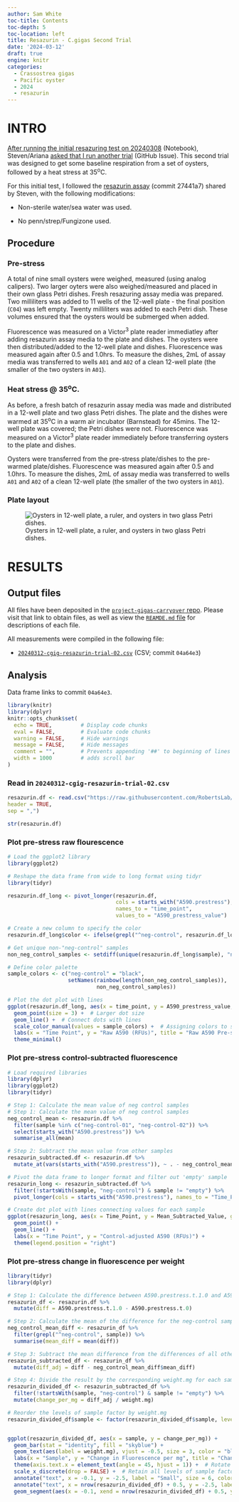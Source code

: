 ```yaml
---
author: Sam White
toc-title: Contents
toc-depth: 5
toc-location: left
title: Resazurin - C.gigas Second Trial
date: '2024-03-12'
draft: true
engine: knitr
categories: 
  - Crassostrea gigas
  - Pacific oyster
  - 2024
  - resazurin
---
```

# INTRO

[After running the initial resazuring test on 20240308](../2024-03-08-Resazurin---Preliminary-Respiration-Test-Using-C.gigas/index.qmd) (Notebook), Steven/Ariana [asked that I run another trial](https://github.com/RobertsLab/resources/issues/1842) (GitHub Issue). This second trial was designed to get some baseline respiration from a set of oysters, followed by a heat stress at 35<sup>o</sup>C.

For this initial test, I followed the [resazurin assay](https://github.com/RobertsLab/project-gigas-carryover/blob/27441a713dfe68578758103bb82dd4dca4b4c091/protocols/Resazurin-assay.md) (commit 27441a7) shared by Steven, with the following modifications:

- Non-sterile water/sea water was used.

- No penn/strep/Fungizone used.

## Procedure

### Pre-stress

A total of nine small oysters were weighed, measured (using analog calipers). Two larger oyters were also weighed/measured and placed in their own glass Petri dishes. Fresh resazuring assay media was prepared. Two milliliters was added to 11 wells of the 12-well plate - the final position (`C04`) was left empty. Twenty milliliters was added to each Petri dish. These volumes ensured that the oysters would be submerged when added.

Fluorescence was measured on a Victor<sup>3</sup> plate reader immediatley after adding resazurin assay media to the plate and dishes. The oysters were then distributed/added to the 12-well plate and dishes. Fluorescence was measured again after 0.5 and 1.0hrs. To measure the dishes, 2mL of assay media was transferred to wells `A01` and `A02` of a clean 12-well plate (the smaller of the two oysters in `A01`).

### Heat stress @ 35<sup>o</sup>C.

As before, a fresh batch of resazurin assay media was made and distributed in a 12-well plate and two glass Petri dishes. The plate and the dishes were warmed at 35<sup>o</sup>C in a warm air incubator (Barnstead) for 45mins. The 12-well plate was covered; the Petri dishes were not. Fluorescence was measured on a Victor<sup>3</sup> plate reader immediately before  transferring oysters to the plate and dishes.

Oysters were transferred from the pre-stress plate/dishes to the pre-warmed plate/dishes. Fluorescence was measured again after 0.5 and 1.0hrs. To measure the dishes, 2mL of assay media was transferred to wells `A01` and `A02` of a clean 12-well plate (the smaller of the two oysters in `A01`).

### Plate layout

![Oysters in 12-well plate, a ruler, and oysters in two glass Petri dishes.](20240312-cgig-12_well-dishes-with_ruler.jpg){fig-alt="Oysters in 12-well plate, a ruler, and oysters in two glass Petri dishes."}

# RESULTS

## Output files

All files have been deposited in the [`project-gigas-carryover` repo](https://github.com/RobertsLab/project-gigas-carryover/tree/main/lifestage_carryover/data/resazurin_trial_02). Please visit that link to obtain files, as well as view the [`REAMDE.md` file](https://github.com/RobertsLab/project-gigas-carryover/tree/main/lifestage_carryover/data/resazurin_trial_02/REAMDE.md) for descriptions of each file.

All measurements were compiled in the following file:

- [`20240312-cgig-resazurin-trial-02.csv`](https://github.com/RobertsLab/project-gigas-carryover/blob/04a64e3bd45487b5cd631f5817937d3cd4318e70/lifestage_carryover/data/resazurin_trial_02/20240312-cgig-resazurin-trial-02.csv) (CSV; commit `04a64e3`)

## Analysis

::: callout-note
Data frame links to commit `04a64e3`.
:::

```r
library(knitr)
library(dplyr)
knitr::opts_chunk$set(
  echo = TRUE,         # Display code chunks
  eval = FALSE,        # Evaluate code chunks
  warning = FALSE,     # Hide warnings
  message = FALSE,     # Hide messages
  comment = "",        # Prevents appending '##' to beginning of lines in code output
  width = 1000         # adds scroll bar
)
```


### Read in `20240312-cgig-resazurin-trial-02.csv`
```r
resazurin.df <- read.csv("https://raw.githubusercontent.com/RobertsLab/project-gigas-carryover/04a64e3bd45487b5cd631f5817937d3cd4318e70/lifestage_carryover/data/resazurin_trial_02/20240312-cgig-resazurin-trial-02.csv",
header = TRUE,
sep = ",")

str(resazurin.df)
```

### Plot pre-stress raw flourescence

```r
# Load the ggplot2 library
library(ggplot2)

# Reshape the data frame from wide to long format using tidyr
library(tidyr)

resazurin.df_long <- pivot_longer(resazurin.df, 
                                  cols = starts_with("A590.prestress"), 
                                  names_to = "time_point", 
                                  values_to = "A590_prestress_value")

# Create a new column to specify the color
resazurin.df_long$color <- ifelse(grepl("^neg-control", resazurin.df_long$sample), "neg-control", resazurin.df_long$sample)

# Get unique non-"neg-control" samples
non_neg_control_samples <- setdiff(unique(resazurin.df_long$sample), "neg-control")

# Define color palette
sample_colors <- c("neg-control" = "black", 
                   setNames(rainbow(length(non_neg_control_samples)), 
                            non_neg_control_samples))

# Plot the dot plot with lines
ggplot(resazurin.df_long, aes(x = time_point, y = A590_prestress_value, group = sample, color = color)) +
  geom_point(size = 3) +  # Larger dot size
  geom_line() +  # Connect dots with lines
  scale_color_manual(values = sample_colors) +  # Assigning colors to samples
  labs(x = "Time Point", y = "Raw A590 (RFUs)", title = "Raw A590 Pre-stress Values", color = "Sample") +
  theme_minimal()
```

### Plot pre-stress control-subtracted fluorescence

```r
# Load required libraries
library(dplyr)
library(ggplot2)
library(tidyr)

# Step 1: Calculate the mean value of neg control samples
# Step 1: Calculate the mean value of neg control samples
neg_control_mean <- resazurin.df %>%
  filter(sample %in% c("neg-control-01", "neg-control-02")) %>%
  select(starts_with("A590.prestress")) %>%
  summarise_all(mean)

# Step 2: Subtract the mean value from other samples
resazurin_subtracted.df <- resazurin.df %>%
  mutate_at(vars(starts_with("A590.prestress")), ~ . - neg_control_mean[[1]])

# Pivot the data frame to longer format and filter out 'empty' sample
resazurin_long <- resazurin_subtracted.df %>%
  filter(!startsWith(sample, "neg-control") & sample != "empty") %>%
  pivot_longer(cols = starts_with("A590.prestress"), names_to = "Time_Point", values_to = "Mean_Subtracted_Value")

# Create dot plot with lines connecting values for each sample
ggplot(resazurin_long, aes(x = Time_Point, y = Mean_Subtracted_Value, group = sample, color = sample)) +
  geom_point() +
  geom_line() +
  labs(x = "Time Point", y = "Control-adjusted A590 (RFUs)") +
  theme(legend.position = "right")
```

### Plot pre-stress change in fluorescence per weight
```r
library(tidyr)
library(dplyr)

# Step 1: Calculate the difference between A590.prestress.t.1.0 and A590.prestress.t.0
resazurin_df <- resazurin.df %>%
  mutate(diff = A590.prestress.t.1.0 - A590.prestress.t.0)

# Step 2: Calculate the mean of the difference for the neg-control samples
neg_control_mean_diff <- resazurin_df %>%
  filter(grepl("^neg-control", sample)) %>%
  summarise(mean_diff = mean(diff))

# Step 3: Subtract the mean difference from the differences of all other samples
resazurin_subtracted_df <- resazurin_df %>%
  mutate(diff_adj = diff - neg_control_mean_diff$mean_diff)

# Step 4: Divide the result by the corresponding weight.mg for each sample
resazurin_divided_df <- resazurin_subtracted_df %>%
  filter(!startsWith(sample, "neg-control") & sample != "empty") %>%
  mutate(change_per_mg = diff_adj / weight.mg)

# Reorder the levels of sample factor by weight.mg
resazurin_divided_df$sample <- factor(resazurin_divided_df$sample, levels = resazurin_divided_df$sample[order(resazurin_divided_df$weight.mg)])


ggplot(resazurin_divided_df, aes(x = sample, y = change_per_mg)) +
  geom_bar(stat = "identity", fill = "skyblue") +
  geom_text(aes(label = weight.mg), vjust = -0.5, size = 3, color = "black") +  # Add text labels for weight.mg
  labs(x = "Sample", y = "Change in Fluorescence per mg", title = "Change in Fluorescence per mg for Each Sample") +
  theme(axis.text.x = element_text(angle = 45, hjust = 1)) +  # Rotate x-axis labels for better readability
  scale_x_discrete(drop = FALSE) +  # Retain all levels of sample factor
  annotate("text", x = -0.1, y = -2.5, label = "Small", size = 6, color = "black", hjust = 0) +  # Annotation for small
  annotate("text", x = nrow(resazurin_divided_df) + 0.5, y = -2.5, label = "Large", size = 6, color = "black", hjust = 1) +  # Annotation for large
  geom_segment(aes(x = -0.1, xend = nrow(resazurin_divided_df) + 0.5, y = -0.6, yend = -0.6), arrow = arrow(type = "open", length = unit(0.2, "inches")), size = 2.0)  # Arrow indicating scale

```